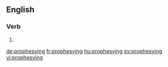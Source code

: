 ==English==

===Verb===
{{head|en}}

# {{present participle of|prophesy}}

[[de:prophesying]]
[[fr:prophesying]]
[[hu:prophesying]]
[[sv:prophesying]]
[[vi:prophesying]]